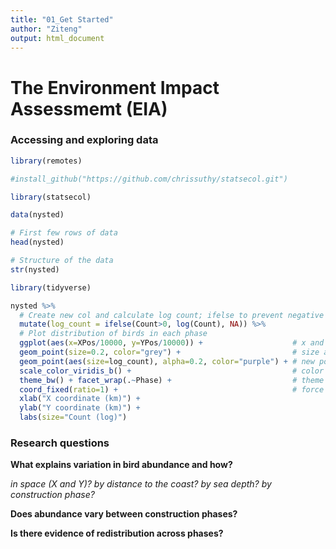 ```yaml
---
title: "01_Get Started"
author: "Ziteng"
output: html_document
---
```


# The Environment Impact Assessmemt (EIA)

### Accessing and exploring data

```r
library(remotes)

#install_github("https://github.com/chrissuthy/statsecol.git")

library(statsecol)

data(nysted)
```

```r
# First few rows of data
head(nysted)
```

```r
# Structure of the data
str(nysted)
```

```r
library(tidyverse)
```

```r
nysted %>%
  # Create new col and calculate log count; ifelse to prevent negative inf value
  mutate(log_count = ifelse(Count>0, log(Count), NA)) %>% 
  # Plot distribution of birds in each phase
  ggplot(aes(x=XPos/10000, y=YPos/10000)) +                    # x and y axis
  geom_point(size=0.2, color="grey") +                         # size and color of the existing coordinates
  geom_point(aes(size=log_count), alpha=0.2, color="purple") + # new points representing log count
  scale_color_viridis_b() +                                    # color map
  theme_bw() + facet_wrap(.~Phase) +                           # theme and separate by phase
  coord_fixed(ratio=1) +                                       # force units in x/y equal
  xlab("X coordinate (km)") + 
  ylab("Y coordinate (km)") +
  labs(size="Count (log)")
```

### Research questions

__What explains variation in bird abundance and how?__

_in space (X and Y)?_
_by distance to the coast?_
_by sea depth?_
_by construction phase?_

__Does abundance vary between construction phases?__

__Is there evidence of redistribution across phases?__




















